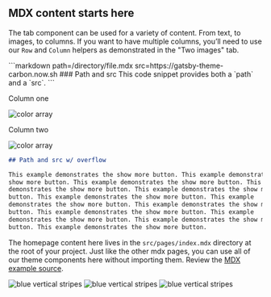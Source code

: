 
## MDX content starts here

<Tabs>
<Tab label="Text">

The tab component can be used for a variety of content. From text, to images, to
columns. If you want to have multiple columns, you’ll need to use our `Row` and
`Column` helpers as demonstrated in the "Two images" tab.

</Tab>
<Tab label="Single image">
```markdown path=/directory/file.mdx src=https://gatsby-theme-carbon.now.sh
### Path and src
This code snippet provides both a `path` and a `src`.
```
</Tab>

<Tab label="Two images">

<Row>
<Column colSm={6} colLg={6}>

Column one

![color array](images/image.png)

</Column>
<Column colSm={6} colLg={6}>

Column two

![color array](images/npm.svg)

</Column>
</Row>

</Tab>
</Tabs>

<Title>Vertical overflow</Title>

```markdown path=/directory/file.mdx src=https://gatsby-theme-carbon.now.sh
## Path and src w/ overflow

This example demonstrates the show more button. This example demonstrates the
show more button. This example demonstrates the show more button. This example
demonstrates the show more button. This example demonstrates the show more
button. This example demonstrates the show more button. This example
demonstrates the show more button. This example demonstrates the show more
button. This example demonstrates the show more button. This example
demonstrates the show more button. This example demonstrates the show more
button. This example demonstrates the show more button.
```


<PageDescription>

The homepage content here lives in the `src/pages/index.mdx` directory at the
root of your project. Just like the other mdx pages, you can use all of our
theme components here without importing them. Review the
[MDX example source](https://github.com/carbon-design-system/gatsby-theme-carbon/blob/main/packages/example/src/pages/index.mdx).

</PageDescription>

<FeatureCard
    color="dark"
    href="/getting-started"
    title="Getting started"
    actionIcon="arrowRight"
    className="homepage-feature"
    >

<ArtDirection>

![blue vertical stripes](../images/blue-stripes-mobile.jpg)
![blue vertical stripes](../images/blue-stripes-tablet.jpg)
![blue vertical stripes](../images/blue-stripes.jpg)

</ArtDirection>

</FeatureCard>
